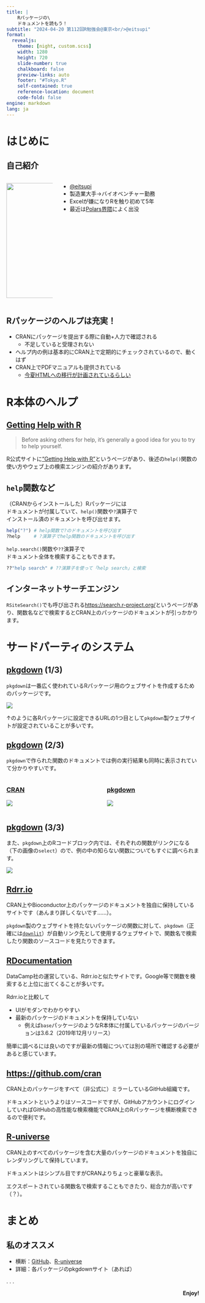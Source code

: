 ```yaml
---
title: |
    Rパッケージの\
    ドキュメントを読もう！
subtitle: "2024-04-20 第112回R勉強会@東京<br/>@eitsupi"
format:
  revealjs:
    theme: [night, custom.scss]
    width: 1280
    height: 720
    slide-number: true
    chalkboard: false
    preview-links: auto
    footer: "#Tokyo.R"
    self-contained: true
    reference-location: document
    code-fold: false
engine: markdown
lang: ja
---
```


# はじめに

## 自己紹介

:::: {.columns}

::: {.column width="25%"}

![](../image/eitsupi.jpg){fig-align="center" width="300" height="300"}

:::

::: {.column width="75%"}

- [@eitsupi](https://github.com/eitsupi)
- 製造業大手→バイオベンチャー勤務
- Excelが嫌になりRを触り初めて5年
- 最近は[Polars界隈](https://github.com/pola-rs)によく出没

:::

::::

## Rパッケージのヘルプは充実！

- CRANにパッケージを提出する際に自動+人力で確認される
  - 不足していると受理されない
- ヘルプ内の例は基本的にCRAN上で定期的にチェックされているので、動くはず
- CRAN上でPDFマニュアルも提供されている
  - [今夏HTMLへの移行が計画されているらしい](https://fosstodon.org/@Lluis_Revilla/112274253197303526)

# R本体のヘルプ

## [Getting Help with R](https://www.r-project.org/help.html)

> Before asking others for help, it’s generally a good idea for you to try to help yourself.

R公式サイトに["Getting Help with R"](https://www.r-project.org/help.html)というページがあり、後述の`help()`関数の使い方やウェブ上の検索エンジンの紹介があります。

## `help`関数など

（CRANからインストールした）Rパッケージには\
ドキュメントが付属していて、`help()`関数や`?`演算子で\
インストール済のドキュメントを呼び出せます。

```.r
help("?") # help関数で?のドキュメントを呼び出す
?help     # ?演算子でhelp関数のドキュメントを呼び出す
```

`help.search()`関数や`??`演算子で\
ドキュメント全体を検索することもできます。

```.r
??"help search" # ??演算子を使って「help search」と検索
```

## インターネットサーチエンジン

`RSiteSearch()`でも呼び出される<https://search.r-project.org/>というページがあり、関数名などで検索するとCRAN上のパッケージのドキュメントが引っかかります。

# サードパーティのシステム

## [pkgdown](https://pkgdown.r-lib.org/) (1/3)

`pkgdown`は一番広く使われているRパッケージ用のウェブサイトを作成するためのパッケージです。

![](dplyr-cran.png){fig-align="center"}

↑のように各Rパッケージに設定できるURLの1つ目として`pkgdown`製ウェブサイトが設定されていることが多いです。

## [pkgdown](https://pkgdown.r-lib.org/) (2/3)

`pkgdown`で作られた関数のドキュメントでは例の実行結果も同時に表示されていて分かりやすいです。

:::: {.columns}

::: {.column width="50%"}

### [CRAN](https://search.r-project.org/CRAN/refmans/dplyr/html/mutate.html)

![](dplyr-mutate-cran.png){fig-align="center"}

:::

::: {.column width="50%"}

### [pkgdown](https://dplyr.tidyverse.org/reference/mutate.html)

![](dplyr-mutate-pkgdown.png){fig-align="center"}

:::

::::

## [pkgdown](https://pkgdown.r-lib.org/) (3/3)

また、`pkgdown`上のRコードブロック内では、それぞれの関数がリンクになる（下の画像の`select`）ので、例の中の知らない関数についてもすぐに調べられます。

![](dplyr-mutate-pkgdown-note.png){fig-align="center"}

## [Rdrr.io](https://rdrr.io/)

CRAN上やBioconductor上のパッケージのドキュメントを独自に保持しているサイトです（あんまり詳しくないです……）。

`pkgdown`製のウェブサイトを持たないパッケージの関数に対して、`pkgdown`（正確には[`downlit`](https://downlit.r-lib.org/)）が自動リンク先として使用するウェブサイトで、関数名で検索したり関数のソースコードを見たりできます。

## [RDocumentation](https://www.rdocumentation.org/)

DataCamp社の運営している、Rdrr.ioと似たサイトです。Google等で関数を検索すると上位に出てくることが多いです。

Rdrr.ioと比較して

- UIがモダンでわかりやすい
- 最新のパッケージのドキュメントを保持していない
  - 例えば`base`パッケージのようなR本体に付属しているパッケージのバージョンは3.6.2（2019年12月リリース）

簡単に調べるには良いのですが最新の情報については別の場所で確認する必要があると感じています。

## <https://github.com/cran>

CRAN上のパッケージをすべて（非公式に）ミラーしているGitHub組織です。

ドキュメントというよりはソースコードですが、GitHubアカウントにログインしていればGitHubの高性能な検索機能でCRAN上のRパッケージを横断検索できるので便利です。

## [R-universe](https://r-universe.dev)

CRAN上のすべてのパッケージを含む大量のパッケージのドキュメントを独自にレンダリングして保持しています。

ドキュメントはシンプル目ですがCRANよりちょっと豪華な表示。

エクスポートされている関数名で検索することもできたり、総合力が高いです（？）。

# まとめ

## 私のオススメ

::: {.incremental}

- 横断：[GitHub](https://github.com/cran)、[R-universe](https://r-universe.dev)
- 詳細：各パッケージのpkgdownサイト（あれば）

:::

. . .

<div style="text-align: right;">
**Enjoy!**
</div>
